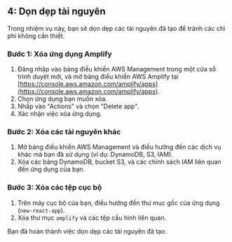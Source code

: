 ## 4: Dọn dẹp tài nguyên

Trong nhiệm vụ này, bạn sẽ dọn dẹp các tài nguyên đã tạo để tránh các chi phí không cần thiết.

### Bước 1: Xóa ứng dụng Amplify

1. Đăng nhập vào bảng điều khiển AWS Management trong một cửa sổ trình duyệt mới, và mở bảng điều khiển AWS Amplify tại [https://console.aws.amazon.com/amplify/apps](https://console.aws.amazon.com/amplify/apps).
2. Chọn ứng dụng bạn muốn xóa.
3. Nhấp vào "Actions" và chọn "Delete app".
4. Xác nhận việc xóa ứng dụng.

### Bước 2: Xóa các tài nguyên khác

1. Mở bảng điều khiển AWS Management và điều hướng đến các dịch vụ khác mà bạn đã sử dụng (ví dụ: DynamoDB, S3, IAM).
2. Xóa các bảng DynamoDB, bucket S3, và các chính sách IAM liên quan đến ứng dụng của bạn.

### Bước 3: Xóa các tệp cục bộ

1. Trên máy cục bộ của bạn, điều hướng đến thư mục gốc của ứng dụng (`new-react-app`).
2. Xóa thư mục `amplify` và các tệp cấu hình liên quan.

Bạn đã hoàn thành việc dọn dẹp các tài nguyên đã tạo.